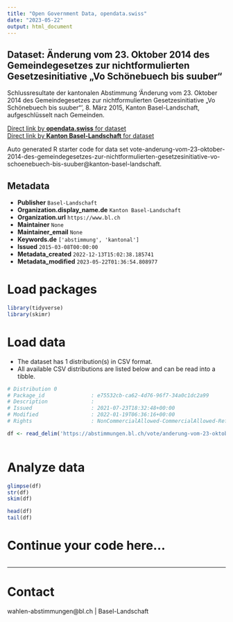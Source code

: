 ```yaml
---
title: "Open Government Data, opendata.swiss"
date: "2023-05-22"
output: html_document
---
```


## Dataset: Änderung vom 23. Oktober 2014 des Gemeindegesetzes zur nichtformulierten Gesetzesinitiative „Vo Schönebuech bis suuber“

Schlussresultate der kantonalen Abstimmung 'Änderung vom 23. Oktober 2014 des Gemeindegesetzes zur nichtformulierten Gesetzesinitiative „Vo Schönebuech bis suuber“', 8. März 2015, Kanton Basel-Landschaft, aufgeschlüsselt nach Gemeinden.

[Direct link by **opendata.swiss** for dataset](https://opendata.swiss/de/dataset/anderung-vom-23-oktober-2014-des-gemeindegesetzes-zur-nichtformulierten-gesetzesinitiative-vo-s)<br>
[Direct link by **Kanton Basel-Landschaft** for dataset](https://abstimmungen.bl.ch/vote/anderung-vom-23-oktober-2014-des-gemeindegesetzes-zur-nichtformulierten-gesetzesinitiative-vo-schoenebuech-bis-suuber/data)

Auto generated R starter code for data set vote-anderung-vom-23-oktober-2014-des-gemeindegesetzes-zur-nichtformulierten-gesetzesinitiative-vo-schoenebuech-bis-suuber@kanton-basel-landschaft.

## Metadata

- **Publisher** `Basel-Landschaft`
- **Organization.display_name.de** `Kanton Basel-Landschaft`
- **Organization.url** `https://www.bl.ch`
- **Maintainer** `None`
- **Maintainer_email** `None`
- **Keywords.de** `['abstimmung', 'kantonal']`
- **Issued** `2015-03-08T00:00:00`
- **Metadata_created** `2022-12-13T15:02:38.185741`
- **Metadata_modified** `2023-05-22T01:36:54.808977`


# Load packages

```r

library(tidyverse)
library(skimr)

```

# Load data

-   The dataset has 1 distribution(s) in CSV format.
-   All available CSV distributions are listed below and can be read into a tibble.

```r

# Distribution 0
# Package_id               : e75532cb-ca62-4d76-96f7-34a0c1dc2a99
# Description              : 
# Issued                   : 2021-07-23T18:32:48+00:00
# Modified                 : 2022-01-19T06:36:16+00:00
# Rights                   : NonCommercialAllowed-CommercialAllowed-ReferenceRequired

df <- read_delim('https://abstimmungen.bl.ch/vote/anderung-vom-23-oktober-2014-des-gemeindegesetzes-zur-nichtformulierten-gesetzesinitiative-vo-schoenebuech-bis-suuber/data-csv')



```

# Analyze data

```r

glimpse(df)
str(df)
skim(df)

head(df)
tail(df)

```

# Continue your code here...

```r

```

------------------------------------------------------------------------

# Contact

wahlen-abstimmungen@bl.ch | Basel-Landschaft
